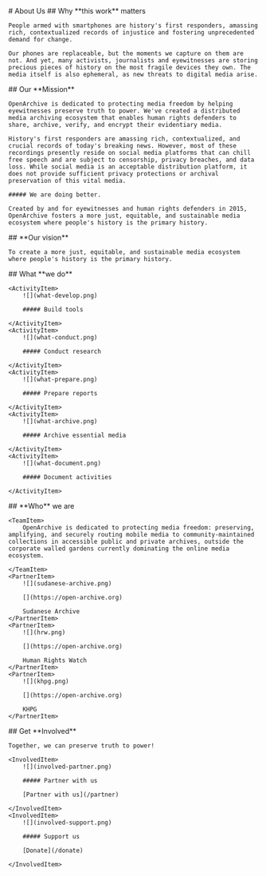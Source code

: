 
<HeaderSection>
    # About Us

</HeaderSection>
<BeliefsSection>
    ## Why **this work** matters

    People armed with smartphones are history's first responders, amassing rich, contextualized records of injustice and fostering unprecedented demand for change.

    Our phones are replaceable, but the moments we capture on them are not. And yet, many activists, journalists and eyewitnesses are storing precious pieces of history on the most fragile devices they own. The media itself is also ephemeral, as new threats to digital media arise.

</BeliefsSection>
<MissionSection>
    ## Our **Mission**

    OpenArchive is dedicated to protecting media freedom by helping eyewitnesses preserve truth to power. We've created a distributed media archiving ecosystem that enables human rights defenders to share, archive, verify, and encrypt their evidentiary media.

    History's first responders are amassing rich, contextualized, and crucial records of today's breaking news. However, most of these recordings presently reside on social media platforms that can chill free speech and are subject to censorship, privacy breaches, and data loss. While social media is an acceptable distribution platform, it does not provide sufficient privacy protections or archival preservation of this vital media.

    ##### We are doing better.

    Created by and for eyewitnesses and human rights defenders in 2015, OpenArchive fosters a more just, equitable, and sustainable media ecosystem where people's history is the primary history.

</MissionSection>
<VisionSection>
    ## **Our vision**

    To create a more just, equitable, and sustainable media ecosystem where people's history is the primary history.

</VisionSection>
<ActivitiesSection>
    ## What **we do**

    <ActivityItem>
        ![](what-develop.png)

        ##### Build tools

    </ActivityItem>
    <ActivityItem>
        ![](what-conduct.png)

        ##### Conduct research

    </ActivityItem>
    <ActivityItem>
        ![](what-prepare.png)

        ##### Prepare reports

    </ActivityItem>
    <ActivityItem>
        ![](what-archive.png)

        ##### Archive essential media

    </ActivityItem>
    <ActivityItem>
        ![](what-document.png)

        ##### Document activities

    </ActivityItem>

</ActivitiesSection>
<PartnersSection>
    ## **Who** we are

    <TeamItem>
        OpenArchive is dedicated to protecting media freedom: preserving, amplifying, and securely routing mobile media to community-maintained collections in accessible public and private archives, outside the corporate walled gardens currently dominating the online media ecosystem.

    </TeamItem>
    <PartnerItem>
        ![](sudanese-archive.png)

        [](https://open-archive.org)

        Sudanese Archive
    </PartnerItem>
    <PartnerItem>
        ![](hrw.png)

        [](https://open-archive.org)

        Human Rights Watch
    </PartnerItem>
    <PartnerItem>
        ![](khpg.png)

        [](https://open-archive.org)

        KHPG
    </PartnerItem>

</PartnersSection>
<InvolvedSection>
    ## Get **Involved**

    Together, we can preserve truth to power!

    <InvolvedItem>
        ![](involved-partner.png)

        ##### Partner with us

        [Partner with us](/partner)

    </InvolvedItem>
    <InvolvedItem>
        ![](involved-support.png)

        ##### Support us

        [Donate](/donate)

    </InvolvedItem>

</InvolvedSection>
